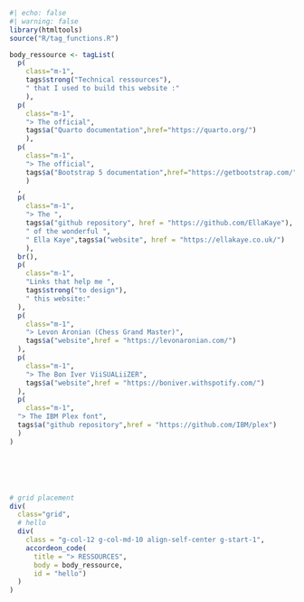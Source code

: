 
```r
#| echo: false
#| warning: false
library(htmltools)
source("R/tag_functions.R")

body_ressource <- tagList(
  p(
    class="m-1",
    tags$strong("Technical ressources"),
    " that I used to build this website :"
    ),
  p(
    class="m-1",
    "> The official", 
    tags$a("Quarto documentation",href="https://quarto.org/")
    ),
  p(
    class="m-1",
    "> The official", 
    tags$a("Bootstrap 5 documentation",href="https://getbootstrap.com/")
    )
  ,
  p(
    class="m-1",
    "> The ",
    tags$a("github repository", href = "https://github.com/EllaKaye"),
    " of the wonderful ",
    " Ella Kaye",tags$a("website", href = "https://ellakaye.co.uk/")
    ),
  br(),
  p(
    class="m-1",
    "Links that help me ",
    tags$strong("to design"),
    " this website:"
  ),
  p(
    class="m-1",
    "> Levon Aronian (Chess Grand Master)",
    tags$a("website",href = "https://levonaronian.com/")
  ),
  p(
    class="m-1",
    "> The Bon Iver ViiSUALiiZER",
    tags$a("website",href = "https://boniver.withspotify.com/")
  ), 
  p(
    class="m-1",
  "> The IBM Plex font",
  tags$a("github repository",href = "https://github.com/IBM/plex")
  )
)






# grid placement
div(
  class="grid",
  # hello
  div(
    class = "g-col-12 g-col-md-10 align-self-center g-start-1",
    accordeon_code(
      title = "> RESSOURCES",
      body = body_ressource,
      id = "hello")
  )
)
```